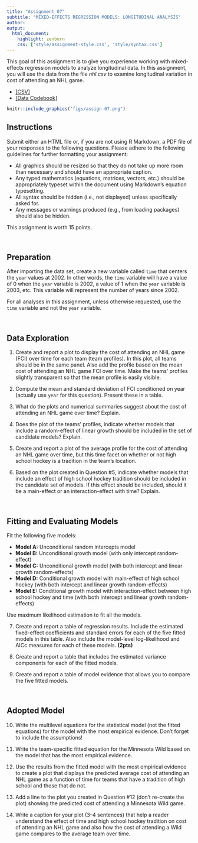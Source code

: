 ```yaml
---
title: "Assignment 07"
subtitle: "MIXED-EFFECTS REGRESSION MODELS: LONGITUDINAL ANALYSIS"
author: 
output: 
  html_document:
    highlight: zenburn
    css: ['style/assignment-style.css', 'style/syntax.css']
---
```


\frenchspacing

This goal of this assignment is to give you experience working with mixed-effects regression models to analyze longitudinal data. In this assignment, you will use the data from the file *nhl.csv* to examine longitudinal variation in cost of attending an NHL game.



- [[CSV]](https://raw.githubusercontent.com/zief0002/epsy-8252/master/data/nhl.csv)
- [[Data Codebook]](http://zief0002.github.io/epsy-8252/codebooks/nhl.html)


```r
knitr::include_graphics("figs/assign-07.png")
```

## Instructions

Submit either an HTML file or, if you are not using R Markdown, a PDF file of your responses to the following questions. Please adhere to the following guidelines for further formatting your assignment:

- All graphics should be resized so that they do not take up more room than necessary and should have an appropriate caption.
- Any typed mathematics (equations, matrices, vectors, etc.) should be appropriately typeset within the document using Markdown's equation typesetting.
- All syntax should be hidden (i.e., not displayed) unless specifically asked for.
- Any messages or warnings produced (e.g., from loading packages) should also be hidden.

This assignment is worth 15 points.


<br />



## Preparation

After importing the data set, create a new variable called `time` that centers the `year` values at 2002. In other words, the `time` variable will have a value of 0 when the `year` variable is 2002, a value of 1 when the `year` variable is 2003, etc. This variable will represent the number of years since 2002. 

For all analyses in this assignment, unless otherwise requested, use the `time` variable and not the `year` variable. 

<br />


## Data Exploration

1. Create and report a plot to display the cost of attending an NHL game (FCI) over time for each team (team profiles). In this plot, all teams should be in the same panel. Also add the profile based on the mean cost of attending an NHL game FCI over time. Make the teams' profiles slightly transparent so that the mean profile is easily visible.

2. Compute the mean and standard deviation of FCI conditioned on year (actually use `year` for this question). Present these in a table.

3. What do the plots and numerical summaries suggest about the cost of attending an NHL game over time? Explain.

4. Does the plot of the teams' profiles, indicate whether models that include a random-effect of linear growth should be included in the set of candidate models? Explain.

5. Create and report a plot of the average profile for the cost of attending an NHL game over time, but this time facet on whether or not high school hockey is a tradition in the team's location.

6. Based on the plot created in Question #5, indicate whether models that include an effect of high school hockey tradition should be included in the candidate set of models. If this effect should be included, should it be a main-effect or an interaction-effect with time? Explain.

<br />


## Fitting and Evaluating Models

Fit the following five models:

- **Model A:** Unconditional random intercepts model
- **Model B:** Unconditional growth model (with only intercept random-effect)
- **Model C:** Unconditional growth model (with both intercept and linear growth random-effects)
- **Model D:** Conditional growth model with main-effect of high school hockey (with both intercept and linear growth random-effects)
- **Model E:** Conditional growth model with interaction-effect between high school hockey and time (with both intercept and linear growth random-effects)

Use maximum likelihood estimation to fit all the models.

7. Create and report a table of regression results. Include the estimated fixed-effect coefficients and standard errors for each of the five fitted models in this table. Also include the model-level log-likelihood and AICc measures for each of these models. **(2pts)**

8. Create and report a table that includes the estimated variance components for each of the fitted models.

9. Create and report a table of model evidence that allows you to compare the five fitted models.

<br />


## Adopted Model

10. Write the multilevel equations for the statistical model (not the fitted equations) for the model with the most empirical evidence. Don't forget to include the assumptions!

11. Write the team-specific fitted equation for the Minnesota Wild based on the model that has the most empirical evidence.

12. Use the results from the fitted model with the most empirical evidence to create a plot that displays the predicted average cost of attending an NHL game as a function of time for teams that have a tradition of high school and those that do not.

13. Add a line to the plot you created in Question \#12 (don't re-create the plot) showing the predicted cost of attending a Minnesota Wild game.

14.  Write a caption for your plot (3--4 sentences) that help a reader understand the effect of time and high school hockey tradition on cost of attending an NHL game and also how the cost of attending a Wild game compares to the average team over time.


